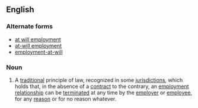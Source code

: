 {{wikipedia|at-will employment}}
==English==

===Alternate forms===
*[[at will employment]]
*[[at-will employment]]
*[[employment-at-will]]

===Noun===
{{en-noun|sg=[[employment]] [[at will]]|-}}

# {{law}} A [[traditional]] principle of law, recognized in some [[jurisdiction]]s, which holds that, in the absence of a [[contract]] to the contrary, an [[employment]] [[relationship]] can be [[terminate]]d at any time by the [[employer]] or [[employee]], for any [[reason]] or for no reason whatever.